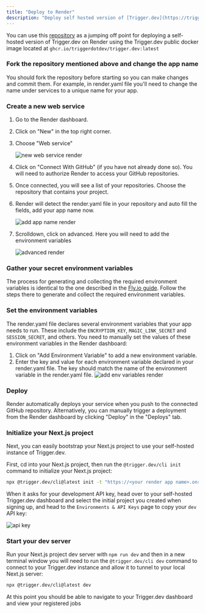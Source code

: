 ```yaml
---
title: "Deploy to Render"
description: "Deploy self hosted version of [Trigger.dev](https://trigger.dev) to [Render](https://render.com/)"
---
```


You can use this [repository](https://github.com/triggerdotdev/render.com) as a jumping off point for deploying a self-hosted version of Trigger.dev on Render using the Trigger.dev public docker image located at `ghcr.io/triggerdotdev/trigger.dev:latest`

### Fork the repository mentioned above and change the app name

You should fork the repository before starting so you can make changes and commit them. For example, in render.yaml file you'll need to change the name under services to a unique name for your app.

### Create a new web service

1. Go to the Render dashboard.

2. Click on "New" in the top right corner.

3. Choose "Web service"

   ![new web service render](/images/new-web-service-render.png)

4. Click on "Connect With GitHub" (if you have not already done so). You will need to authorize Render to access your GitHub repositories.

5. Once connected, you will see a list of your repositories. Choose the repository that contains your project.

6. Render will detect the render.yaml file in your repository and auto fill the fields, add your app name now.

   ![add app name render](/images/add-app-name-render.png)

7. Scrolldown, click on advanced. Here you will need to add the environment variables

   ![advanced render](/images/advanced-render.png)

### Gather your secret environment variables

The process for generating and collecting the required environment variables is identical to the one described in the [Fly.io guide](/documentation/guides/self-hosting/flyio#gather-your-secret-environment-variables). Follow the steps there to generate and collect the required environment variables.

### Set the environment variables

The render.yaml file declares several environment variables that your app needs to run. These include the `ENCRYPTION_KEY`, `MAGIC_LINK_SECRET` and `SESSION_SECRET`, and others. You need to manually set the values of these environment variables in the Render dashboard:

1. Click on "Add Environment Variable" to add a new environment variable.
2. Enter the key and value for each environment variable declared in your render.yaml file. The key should match the name of the environment variable in the render.yaml file.
   ![add env variables render](/images/add-env-variables-render.png)

### Deploy

Render automatically deploys your service when you push to the connected GitHub repository. Alternatively, you can manually trigger a deployment from the Render dashboard by clicking "Deploy" in the "Deploys" tab.

### Initialize your Next.js project

Next, you can easily bootstrap your Next.js project to use your self-hosted instance of Trigger.dev.

First, cd into your Next.js project, then run the `@trigger.dev/cli init` command to initialize your Next.js project:

```sh
npx @trigger.dev/cli@latest init -t "https://<your render app name>.onrender.com"
```

When it asks for your development API key, head over to your self-hosted Trigger.dev dashboard and select the initial project you created when signing up, and head to the `Environments & API Keys` page to copy your `dev` API key:

![api key](/images/api-key.png)

### Start your dev server

Run your Next.js project dev server with `npm run dev` and then in a new terminal window you will need to run the `@trigger.dev/cli dev` command to connect to your Trigger.dev instance and allow it to tunnel to your local Next.js server:

```sh
npx @trigger.dev/cli@latest dev
```

At this point you should be able to navigate to your Trigger.dev dashboard and view your registered jobs
